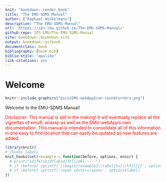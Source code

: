 ```yaml
--- 
knit: "bookdown::render_book"
title: "The EMU-SDMS Manual"
author: ["Raphael Winkelmann"]
description: "The EMU-SDMS Manual"
url: 'https\://ips-lmu.github.io/The-EMU-SDMS-Manual/'
github-repo: IPS-LMU/The-EMU-SDMS-Manual
site: bookdown::bookdown_site
output: bookdown::gitbook
documentclass: book
bibliography: [book.bib]
biblio-style: "apalike"
link-citations: yes
---
```


# Welcome {-}


```r
knitr::include_graphics("pics/EMU-webAppIcon-roundCorners.png")
```

Welcome to the EMU-SDMS Manual! 

<span style="color:red"> Disclaimer: This manual is still in the making! It will eventually replace all the vignettes of emuR, wrassp as well as the EMU-webApp's own documentation. This manual is intended to consolidate all of this information in one easy to find location that can easily be updated as new features are added.</span>


```r
library(knitr)
# chunks labels
knit_hooks$set(rexample = function(before, options, envir) {
  # print("sdjfklsajdflaksdjfklsjdkl-----")
  # if (before) sprintf('\\begin{rexample}\\label{%s}\\hfill{}', options$label) else '\\end{rexample}'
  # if (before) sprintf('<span id=%s></span>', options$label)
})
```
